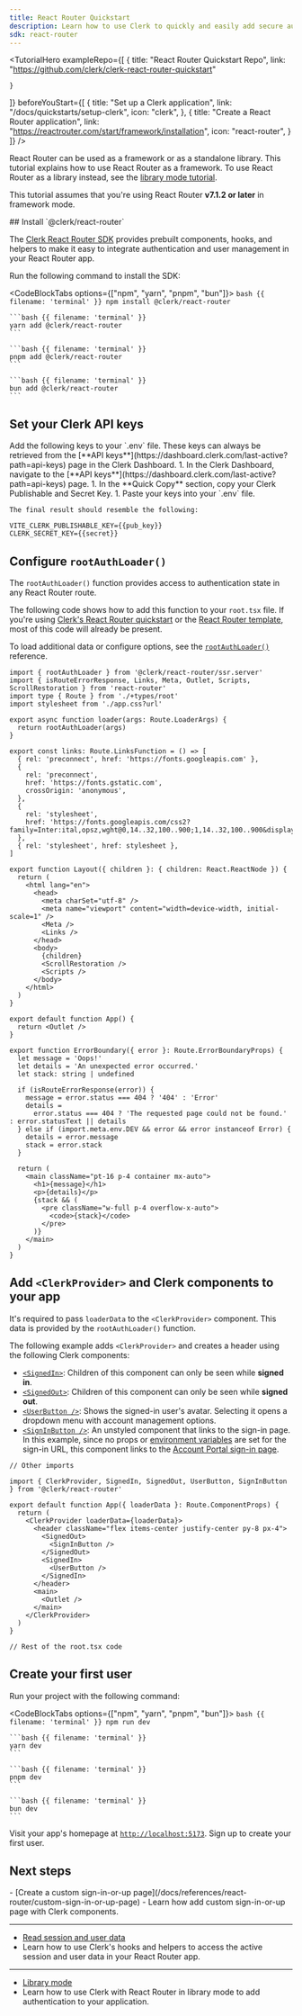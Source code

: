 ```yaml
---
title: React Router Quickstart
description: Learn how to use Clerk to quickly and easily add secure authentication and user management to your React Router application.
sdk: react-router
---
```


<TutorialHero
  exampleRepo={[
    {
      title: "React Router Quickstart Repo",
      link: "https://github.com/clerk/clerk-react-router-quickstart"

    }
  ]}
  beforeYouStart={[
    {
      title: "Set up a Clerk application",
      link: "/docs/quickstarts/setup-clerk",
      icon: "clerk",
    },
    {
      title: "Create a React Router application",
      link: "https://reactrouter.com/start/framework/installation",
      icon: "react-router",
    }
  ]}
/>

React Router can be used as a framework or as a standalone library. This tutorial explains how to use React Router as a framework. To use React Router as a library instead, see the [library mode tutorial](/docs/references/react-router/library-mode).

This tutorial assumes that you're using React Router **v7.1.2 or later** in framework mode.

<Steps>
  ## Install `@clerk/react-router`

  The [Clerk React Router SDK](/docs/references/react-router/overview) provides prebuilt components, hooks, and helpers to make it easy to integrate authentication and user management in your React Router app.

  Run the following command to install the SDK:

  <CodeBlockTabs options={["npm", "yarn", "pnpm", "bun"]}>
    ```bash {{ filename: 'terminal' }}
    npm install @clerk/react-router
    ```

    ```bash {{ filename: 'terminal' }}
    yarn add @clerk/react-router
    ```

    ```bash {{ filename: 'terminal' }}
    pnpm add @clerk/react-router
    ```

    ```bash {{ filename: 'terminal' }}
    bun add @clerk/react-router
    ```
  </CodeBlockTabs>

  ## Set your Clerk API keys

  <SignedIn>
    Add the following keys to your `.env` file. These keys can always be retrieved from the [**API keys**](https://dashboard.clerk.com/last-active?path=api-keys) page in the Clerk Dashboard.
  </SignedIn>

  <SignedOut>
    1. In the Clerk Dashboard, navigate to the [**API keys**](https://dashboard.clerk.com/last-active?path=api-keys) page.
    1. In the **Quick Copy** section, copy your Clerk Publishable and Secret Key.
    1. Paste your keys into your `.env` file.

    The final result should resemble the following:
  </SignedOut>

  ```env {{ filename: '.env' }}
  VITE_CLERK_PUBLISHABLE_KEY={{pub_key}}
  CLERK_SECRET_KEY={{secret}}
  ```

  ## Configure `rootAuthLoader()`

  The `rootAuthLoader()` function provides access to authentication state in any React Router route.

  The following code shows how to add this function to your `root.tsx` file. If you're using [Clerk's React Router quickstart](https://github.com/clerk/clerk-react-router-quickstart) or the [React Router template](https://reactrouter.com/start/framework/installation), most of this code will already be present.

  To load additional data or configure options, see the [`rootAuthLoader()`](/docs/references/react-router/root-auth-loader) reference.

  ```tsx {{ filename: 'app/root.tsx', mark: [1, [6, 8]], collapsible: true }}
  import { rootAuthLoader } from '@clerk/react-router/ssr.server'
  import { isRouteErrorResponse, Links, Meta, Outlet, Scripts, ScrollRestoration } from 'react-router'
  import type { Route } from './+types/root'
  import stylesheet from './app.css?url'

  export async function loader(args: Route.LoaderArgs) {
    return rootAuthLoader(args)
  }

  export const links: Route.LinksFunction = () => [
    { rel: 'preconnect', href: 'https://fonts.googleapis.com' },
    {
      rel: 'preconnect',
      href: 'https://fonts.gstatic.com',
      crossOrigin: 'anonymous',
    },
    {
      rel: 'stylesheet',
      href: 'https://fonts.googleapis.com/css2?family=Inter:ital,opsz,wght@0,14..32,100..900;1,14..32,100..900&display=swap',
    },
    { rel: 'stylesheet', href: stylesheet },
  ]

  export function Layout({ children }: { children: React.ReactNode }) {
    return (
      <html lang="en">
        <head>
          <meta charSet="utf-8" />
          <meta name="viewport" content="width=device-width, initial-scale=1" />
          <Meta />
          <Links />
        </head>
        <body>
          {children}
          <ScrollRestoration />
          <Scripts />
        </body>
      </html>
    )
  }

  export default function App() {
    return <Outlet />
  }

  export function ErrorBoundary({ error }: Route.ErrorBoundaryProps) {
    let message = 'Oops!'
    let details = 'An unexpected error occurred.'
    let stack: string | undefined

    if (isRouteErrorResponse(error)) {
      message = error.status === 404 ? '404' : 'Error'
      details =
        error.status === 404 ? 'The requested page could not be found.' : error.statusText || details
    } else if (import.meta.env.DEV && error && error instanceof Error) {
      details = error.message
      stack = error.stack
    }

    return (
      <main className="pt-16 p-4 container mx-auto">
        <h1>{message}</h1>
        <p>{details}</p>
        {stack && (
          <pre className="w-full p-4 overflow-x-auto">
            <code>{stack}</code>
          </pre>
        )}
      </main>
    )
  }
  ```

  ## Add `<ClerkProvider>` and Clerk components to your app

  <Include src="_partials/clerk-provider/explanation" />

  It's required to pass `loaderData` to the `<ClerkProvider>` component. This data is provided by the `rootAuthLoader()` function.

  The following example adds `<ClerkProvider>` and creates a header using the following Clerk components:

  - [`<SignedIn>`](/docs/references/general/components/control/signed-in): Children of this component can only be seen while **signed in**.
  - [`<SignedOut>`](/docs/references/general/components/control/signed-out): Children of this component can only be seen while **signed out**.
  - [`<UserButton />`](/docs/references/general/components/user/user-button): Shows the signed-in user's avatar. Selecting it opens a dropdown menu with account management options.
  - [`<SignInButton />`](/docs/references/general/components/unstyled/sign-in-button): An unstyled component that links to the sign-in page. In this example, since no props or [environment variables](/docs/guides/development/clerk-environment-variables) are set for the sign-in URL, this component links to the [Account Portal sign-in page](/docs/guides/customizing-clerk/account-portal#sign-in).

  ```tsx {{ filename: 'app/root.tsx' }}
  // Other imports

  import { ClerkProvider, SignedIn, SignedOut, UserButton, SignInButton } from '@clerk/react-router'

  export default function App({ loaderData }: Route.ComponentProps) {
    return (
      <ClerkProvider loaderData={loaderData}>
        <header className="flex items-center justify-center py-8 px-4">
          <SignedOut>
            <SignInButton />
          </SignedOut>
          <SignedIn>
            <UserButton />
          </SignedIn>
        </header>
        <main>
          <Outlet />
        </main>
      </ClerkProvider>
    )
  }

  // Rest of the root.tsx code
  ```

  ## Create your first user

  Run your project with the following command:

  <CodeBlockTabs options={["npm", "yarn", "pnpm", "bun"]}>
    ```bash {{ filename: 'terminal' }}
    npm run dev
    ```

    ```bash {{ filename: 'terminal' }}
    yarn dev
    ```

    ```bash {{ filename: 'terminal' }}
    pnpm dev
    ```

    ```bash {{ filename: 'terminal' }}
    bun dev
    ```
  </CodeBlockTabs>

  Visit your app's homepage at [`http://localhost:5173`](http://localhost:5173). Sign up to create your first user.
</Steps>

## Next steps

<Cards>
  - [Create a custom sign-in-or-up page](/docs/references/react-router/custom-sign-in-or-up-page)
  - Learn how add custom sign-in-or-up page with Clerk components.

  ---

  - [Read session and user data](/docs/references/react-router/read-session-data)
  - Learn how to use Clerk's hooks and helpers to access the active session and user data in your React Router app.

  ---

  - [Library mode](/docs/references/react-router/library-mode)
  - Learn how to use Clerk with React Router in library mode to add authentication to your application.
</Cards>
